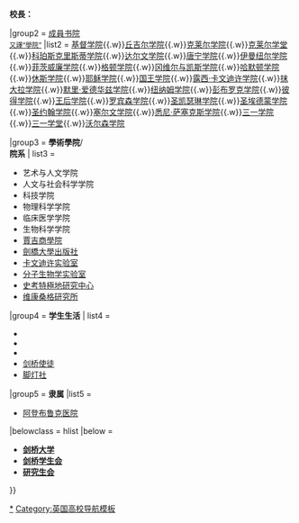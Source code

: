{{Navbox
|name  = 剑桥大学
|title = [[剑桥大学]]
|basestyle = background:#a3c1ad; color: white;
|state = {{{state|autocollapse}}}
|image = [[File:University of Cambridge coat of arms.svg|75px|alt=|link=]]
|bodyclass = hlist

|group1 = 領導層
|list1 = '''校監：'''[[盛博理|盛伯理男爵]]{{.w}}'''校長：'''{{en-link|杜思齊 (剑桥大学)|Stephen Toope|杜思齊}}

|group2 = [[剑桥大学学院列表|成員书院<br /><small>又譯“學院”</small>]]
|list2 = [[剑桥大学基督学院|基督学院]]{{.w}}[[剑桥大学丘吉尔学院|丘吉尔学院]]{{.w}}[[剑桥大学克莱尔学院|克莱尔学院]]{{.w}}[[剑桥大学克莱尔学堂|克莱尔学堂]]{{.w}}[[剑桥大学基督圣体学院|科珀斯克里斯蒂学院]]{{.w}}[[剑桥大学达尔文学院|达尔文学院]]{{.w}}[[剑桥大学唐宁学院|唐宁学院]]{{.w}}[[剑桥大学伊曼纽尔学院|伊曼纽尔学院]]{{.w}}[[剑桥大学菲茨威廉学院|菲茨威廉学院]]{{.w}}[[剑桥大学格顿学院|格顿学院]]{{.w}}[[劍橋大學岡維爾與凱斯學院|冈维尔与凯斯学院]]{{.w}}[[剑桥大学哈默顿学院|哈默顿学院]]{{.w}}[[剑桥大学休斯学院|休斯学院]]{{.w}}[[剑桥大学耶稣学院|耶稣学院]]{{.w}}[[剑桥大学国王学院|国王学院]]{{.w}}[[剑桥大学露西·卡文迪许学院|露西·卡文迪许学院]]{{.w}}[[剑桥大学抹大拉学院|抹大拉学院]]{{.w}}[[剑桥大学默里·爱德华兹学院|默里·爱德华兹学院]]{{.w}}[[剑桥大学纽纳姆学院|纽纳姆学院]]{{.w}}[[剑桥大学彭布罗克学院|彭布罗克学院]]{{.w}}[[剑桥大学彼得学院|彼得学院]]{{.w}}[[剑桥大学王后学院|王后学院]]{{.w}}[[剑桥大学罗宾逊学院|罗宾森学院]]{{.w}}[[剑桥大学圣凯瑟琳学院|圣凯瑟琳学院]]{{.w}}[[剑桥大学圣埃德蒙学院|圣埃德蒙学院]]{{.w}}[[剑桥大学圣约翰学院|圣约翰学院]]{{.w}}[[剑桥大学塞尔文学院|塞尔文学院]]{{.w}}[[剑桥大学悉尼·萨塞克斯学院|悉尼·萨塞克斯学院]]{{.w}}[[剑桥大学三一学院|三一学院]]{{.w}}[[剑桥大学三一学堂|三一学堂]]{{.w}}[[剑桥大学沃尔森学院|沃尔森学院]]

|group3 = '''學術學院'''/<br/>'''院系'''
| list3 = 
* 艺术与人文学院
* 人文与社会科学学院
* 科技学院
* 物理科学学院
* 临床医学学院
* 生物科学学院
* [[賈吉商學院]]
* [[劍橋大學出版社]]
* [[卡文迪许实验室]]
* [[分子生物学实验室]]
* [[史考特極地研究中心]]
* [[维康桑格研究所]]

|group4 = '''学生生活'''
| list4 = 
* {{le|剑桥大学学生会|Cambridge University Students' Union}}
* {{le|剑桥大学研究生会|University of Cambridge Graduate Union}}
* {{le|剑桥大学业余戏剧俱乐部|Cambridge University Amateur Dramatic Club}}
* [[剑桥使徒]]
* [[脚灯社]]

|group5 = '''隶属'''
|list5 = 
* [[阿登布鲁克医院]]

|belowclass = hlist
|below =
* '''[http://www.cam.ac.uk 剑桥大学]'''
* '''[http://www.cusu.cam.ac.uk/ 剑桥学生会]'''
* '''[http://www.gradunion.cam.ac.uk/ 研究生会]'''
}}<noinclude>

[[Category:剑桥大学|*]]
[[Category:英国高校导航模板]]
</noinclude>